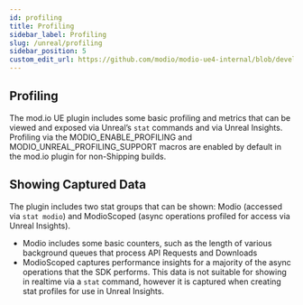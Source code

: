 ```yaml
---
id: profiling
title: Profiling
sidebar_label: Profiling
slug: /unreal/profiling
sidebar_position: 5
custom_edit_url: https://github.com/modio/modio-ue4-internal/blob/develop/Plugins/Modio/Doc/profiling.mdx
---
```


## Profiling 

The mod.io UE plugin includes some basic profiling and metrics that can be viewed and exposed via Unreal’s `stat` commands and via Unreal Insights. Profiling via the MODIO_ENABLE_PROFILING and MODIO_UNREAL_PROFILING_SUPPORT macros are enabled by default in the mod.io plugin for non-Shipping builds.

## Showing Captured Data

The plugin includes two stat groups that can be shown: Modio (accessed via `stat modio`) and ModioScoped (async operations profiled for access via Unreal Insights).
* Modio includes some basic counters, such as the length of various background queues that process API Requests and Downloads
* ModioScoped captures performance insights for a majority of the async operations that the SDK performs. This data is not suitable for showing in realtime via a `stat` command, however it is captured when creating stat profiles for use in Unreal Insights.
